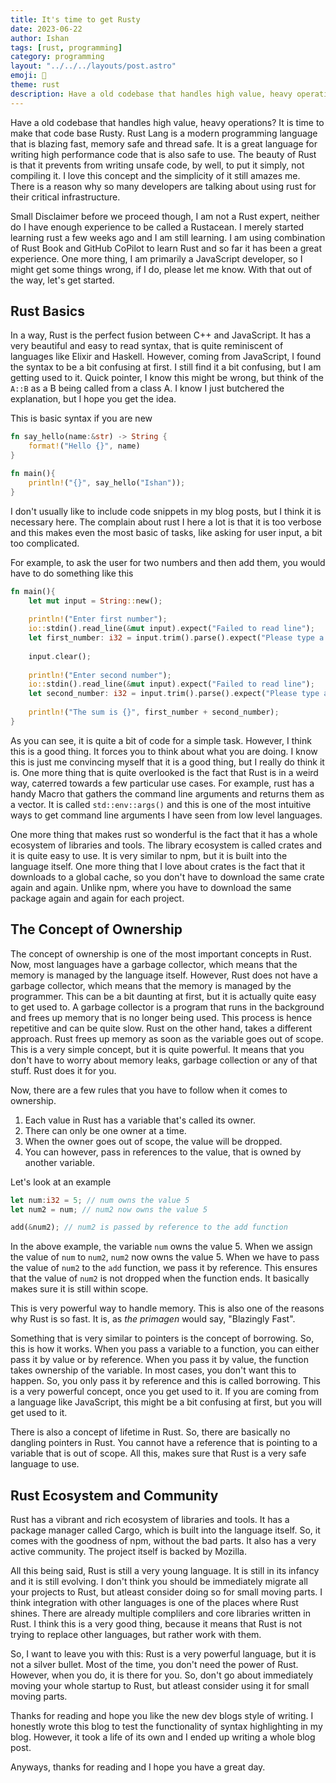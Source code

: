 ```yaml
---
title: It's time to get Rusty
date: 2023-06-22
author: Ishan
tags: [rust, programming]
category: programming
layout: "../../../layouts/post.astro"
emoji: 🔗
theme: rust
description: Have a old codebase that handles high value, heavy operations? It is time to make that code base Rusty.
---
```


Have a old codebase that handles high value, heavy operations? It is time to make that code base Rusty.
Rust Lang is a modern programming language that is blazing fast, memory safe and thread safe.
It is a great language for writing high performance code that is also safe to use.
The beauty of Rust is that it prevents from writing unsafe code, by well, to put it simply, not compiling it.
I love this concept and the simplicity of it still amazes me.
There is a reason why so many developers are talking about using rust for their critical infrastructure.

Small Disclaimer before we proceed though, I am not a Rust expert, neither do I have enough experience to be called a Rustacean.
I merely started learning rust a few weeks ago and I am still learning.
I am using combination of Rust Book and GitHub CoPilot to learn Rust and so far it has been a great experience.
One more thing, I am primarily a JavaScript developer, so I might get some things wrong, if I do, please let me know.
With that out of the way, let's get started.

## Rust Basics

In a way, Rust is the perfect fusion between C++ and JavaScript.
It has a very beautiful and easy to read syntax, that is quite reminiscent of languages like Elixir and Haskell.
However, coming from JavaScript, I found the syntax to be a bit confusing at first.
I still find it a bit confusing, but I am getting used to it.
Quick pointer, I know this might be wrong, but think of the `A::B` as a B being called from a class A.
I know I just butchered the explanation, but I hope you get the idea.

This is basic syntax if you are new

```rust
fn say_hello(name:&str) -> String {
    format!("Hello {}", name)
}

fn main(){
    println!("{}", say_hello("Ishan"));
}
```

I don't usually like to include code snippets in my blog posts, but I think it is necessary here.
The complain about rust I here a lot is that it is too verbose and this makes even the most basic of tasks,
like asking for user input, a bit too complicated.

For example, to ask the user for two numbers and then add them, you would have to do something like this

```rust
fn main(){
    let mut input = String::new();
    
    println!("Enter first number");
    io::stdin().read_line(&mut input).expect("Failed to read line");
    let first_number: i32 = input.trim().parse().expect("Please type a number!");
    
    input.clear();
    
    println!("Enter second number");
    io::stdin().read_line(&mut input).expect("Failed to read line");
    let second_number: i32 = input.trim().parse().expect("Please type a number!");
    
    println!("The sum is {}", first_number + second_number);
}
```

As you can see, it is quite a bit of code for a simple task.
However, I think this is a good thing.
It forces you to think about what you are doing.
I know this is just me convincing myself that it is a good thing, but I really do think it is.
One more thing that is quite overlooked is the fact that Rust is in a weird way, caterred towards a few particular use cases.
For example, rust has a handy Macro that gathers the command line arguments and returns them as a vector.
It is called `std::env::args()` and this is one of the most intuitive ways to get command line arguments I have seen from low level languages.

One more thing that makes rust so wonderful is the fact that it has a whole ecosystem of libraries and tools.
The library ecosystem is called crates and it is quite easy to use.
It is very similar to npm, but it is built into the language itself.
One more thing that I love about crates is the fact that it downloads to a global cache, so you don't have to download the same crate again and again.
Unlike npm, where you have to download the same package again and again for each project.

## The Concept of Ownership

The concept of ownership is one of the most important concepts in Rust.
Now, most languages have a garbage collector, which means that the memory is managed by the language itself.
However, Rust does not have a garbage collector, which means that the memory is managed by the programmer.
This can be a bit daunting at first, but it is actually quite easy to get used to.
A garbage collector is a program that runs in the background and frees up memory that is no longer being used.
This process is hence repetitive and can be quite slow.
Rust on the other hand, takes a different approach.
Rust frees up memory as soon as the variable goes out of scope.
This is a very simple concept, but it is quite powerful.
It means that you don't have to worry about memory leaks, garbage collection or any of that stuff.
Rust does it for you.

Now, there are a few rules that you have to follow when it comes to ownership.

1. Each value in Rust has a variable that's called its owner.
2. There can only be one owner at a time.
3. When the owner goes out of scope, the value will be dropped.
4. You can however, pass in references to the value, that is owned by another variable.

Let's look at an example

```rust
let num:i32 = 5; // num owns the value 5
let num2 = num; // num2 now owns the value 5

add(&num2); // num2 is passed by reference to the add function
```

In the above example, the variable `num` owns the value 5.
When we assign the value of `num` to `num2`, `num2` now owns the value 5.
When we have to pass the value of `num2` to the `add` function, we pass it by reference.
This ensures that the value of `num2` is not dropped when the function ends.
It basically makes sure it is still within scope.

This is very powerful way to handle memory.
This is also one of the reasons why Rust is so fast.
It is, as *the primagen* would say, "Blazingly Fast".

Something that is very similar to pointers is the concept of borrowing.
So, this is how it works. When you pass a variable to a function, you can either pass it by value or by reference.
When you pass it by value, the function takes ownership of the variable.
In most cases, you don't want this to happen.
So, you only pass it by reference and this is called borrowing.
This is a very powerful concept, once you get used to it.
If you are coming from a language like JavaScript, this might be a bit confusing at first, but you will get used to it.

There is also a concept of lifetime in Rust.
So, there are basically no dangling pointers in Rust.
You cannot have a reference that is pointing to a variable that is out of scope.
All this, makes sure that Rust is a very safe language to use.

## Rust Ecosystem and Community

Rust has a vibrant and rich ecosystem of libraries and tools.
It has a package manager called Cargo, which is built into the language itself.
So, it comes with the goodness of npm, without the bad parts.
It also has a very active community.
The project itself is backed by Mozilla.

All this being said, Rust is still a very young language.
It is still in its infancy and it is still evolving.
I don't think you should be immediately migrate all your projects to Rust, 
but atleast consider doing so for small moving parts.
I think integration with other languages is one of the places where Rust shines.
There are already multiple complilers and core libraries written in Rust.
I think this is a very good thing, because it means that Rust is not trying to replace other languages, but rather work with them.

So, I want to leave you with this:
Rust is a very powerful language, but it is not a silver bullet.
Most of the time, you don't need the power of Rust.
However, when you do, it is there for you.
So, don't go about immediately moving your whole startup to Rust, but atleast consider using it for small moving parts.

Thanks for reading and hope you like the new dev blogs style of writing.
I honestly wrote this blog to test the functionality of syntax highlighting in my blog.
However, it took a life of its own and I ended up writing a whole blog post.

Anyways, thanks for reading and I hope you have a great day. 